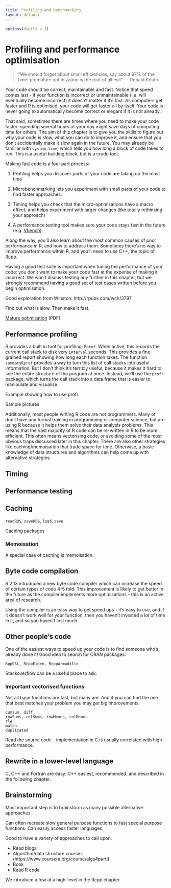 ```yaml
---
title: Profiling and benchmarking
layout: default
---
```


```r
options(digits = 3)
```

# Profiling and performance optimisation {#profiling}

> "We should forget about small efficiencies, say about 97% of the time:
> premature optimization is the root of all evil" --- Donald Knuth.

Your code should be correct, maintainable and fast. Notice that speed comes last - if your function is incorrect or unmaintainable (i.e. will eventually become incorrect) it doesn't matter if it's fast. As computers get faster and R is optimised, your code will get faster all by itself. Your code is never going to automatically become correct or elegant if it is not already.


That said, sometimes there are times where you need to make your code faster: spending several hours of your day might save days of computing time for others. The aim of this chapter is to give you the skills to figure out why your code is slow, what you can do to improve it, and ensure that you don't accidentally make it slow again in the future.  You may already be familiar with `system.time`, which tells you how long a block of code takes to run. This is a useful building block, but is a crude tool.

Making fast code is a four part process:

1. Profiling helps you discover parts of your code are taking up the most time

2. Microbenchmarking lets you experiment with small parts of your code to find faster approaches.

3. Timing helps you check that the micro-optimisations have a macro effect, and helps experiment with larger changes (like totally rethinking your approach)

4. A performance testing tool makes sure your code stays fast in the future  (e.g. [Vbench](http://wesmckinney.com/blog/?p=373))

Along the way, you'll also learn about the most common causes of poor performance in R, and how to address them. Sometimes there's no way to improve performance within R, and you'll need to use C++, the topic of [Rcpp](#rcpp).

Having a good test suite is important when tuning the performance of your code: you don't want to make your code fast at the expense of making it incorrect. We won't discuss testing any further in this chapter, but we strongly recommend having a good set of test cases written before you begin optimisation.

Good exploration from Winston: http://rpubs.com/wch/3797

Find out what is slow. Then make it fast.

[Mature optimisation](http://carlos.bueno.org/optimization/mature-optimization.pdf) (PDF)


## Performance profiling

R provides a built in tool for profiling: `Rprof`. When active, this records the current call stack to disk very `interval` seconds. This provides a fine grained report showing how long each function takes. The function `summaryRprof` provides a way to turn this list of call stacks into useful information. But I don't think it's terribly useful, because it makes it hard to see the entire structure of the program at once. Instead, we'll use the `profr` package, which turns the call stack into a data.frame that is easier to manipulate and visualise.

Example showing how to use profr.

Sample pictures.


Additionally, most people writing R code are not programmers. Many of don't have any formal training in programming or computer science, but are using R because it helps them solve their data analysis problems. This means that the vast majority of R code can be re-written in R to be more efficient. This often means vectorising code, or avoiding some of the most obvious traps discussed later in this chapter. There are also other strategies like caching/memoisation that trade space for time. Otherwise, a basic knowledge of data structures and algorithms can help come up with alternative strategies.


## Timing

## Performance testing



## Caching

`readRDS`, `saveRDS`, `load`, `save`

Caching packages

### Memoisation

A special case of caching is memoisation.

## Byte code compilation

R 2.13 introduced a new byte code compiler which can increase the speed of certain types of code 4-5 fold. This improvement is likely to get better in the future as the compiler implements more optimisations - this is an active area of research.

Using the compiler is an easy way to get speed ups - it's easy to use, and if it doesn't work well for your function, then you haven't invested a lot of time in it, and so you haven't lost much.

## Other people's code

One of the easiest ways to speed up your code is to find someone who's already done it! Good idea to search for CRAN packages.

    RppGSL, RcppEigen, RcppArmadillo

Stackoverflow can be a useful place to ask.

### Important vectorised functions

Not all base functions are fast, but many are. And if you can find the one that best matches your problem you may get big improvements

    cumsum, diff
    rowSums, colSums, rowMeans, colMeans
    rle
    match
    duplicated

Read the source code - implementation in C is usually correlated with high performance.

## Rewrite in a lower-level language

C, C++ and Fortran are easy. C++ easiest, recommended, and described in the following chapter.


## Brainstorming

Most important step is to brainstorm as many possible alternative approaches.

Can often recreate slow general purpose functions to fast special purpose functions. Can easily access faster languages.


Good to have a variety of approaches to call upon.  

* Read blogs
* Algorithm/data structure courses (https://www.coursera.org/course/algs4partI)
* Book
* Read R code

We introduce a few at a high-level in the Rcpp chapter.
